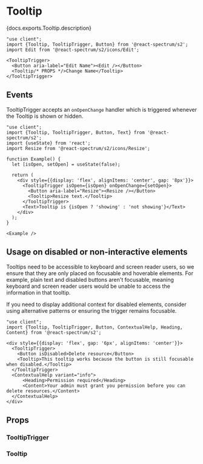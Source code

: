 

# Tooltip

<PageDescription>{docs.exports.Tooltip.description}</PageDescription>

```tsx render docs={docs.exports.Tooltip} links={docs.links} props={[]} type="s2"
"use client";
import {Tooltip, TooltipTrigger, Button} from '@react-spectrum/s2';
import Edit from '@react-spectrum/s2/icons/Edit';

<TooltipTrigger>
  <Button aria-label="Edit Name"><Edit /></Button>
  <Tooltip/* PROPS */>Change Name</Tooltip>
</TooltipTrigger>
```

## Events

TooltipTrigger accepts an `onOpenChange` handler which is triggered whenever the Tooltip is shown or hidden.

```tsx render expanded
"use client";
import {Tooltip, TooltipTrigger, Button, Text} from '@react-spectrum/s2';
import {useState} from 'react';
import Resize from '@react-spectrum/s2/icons/Resize';

function Example() {
  let [isOpen, setOpen] = useState(false);

  return (
    <div style={{display: 'flex', alignItems: 'center', gap: '8px'}}>
      <TooltipTrigger isOpen={isOpen} onOpenChange={setOpen}>
        <Button aria-label="Resize"><Resize /></Button>
        <Tooltip>Resize text.</Tooltip>
      </TooltipTrigger>
      <Text>Tooltip is {isOpen ? 'showing' : 'not showing'}</Text>
    </div>
  );
}

<Example />
```

## Usage on disabled or non-interactive elements

Tooltips need to be accessible to keyboard and screen reader users, so we ensure that they are only placed on focusable and hoverable elements. For example, plain text and disabled buttons aren't focusable, meaning keyboard and screen reader users would be unable to access the information in that tooltip.

If you need to display additional context for disabled elements, consider using alternative patterns or ensuring the trigger remains focusable.

```tsx render expanded
"use client";
import {Tooltip, TooltipTrigger, Button, ContextualHelp, Heading, Content} from '@react-spectrum/s2';

<div style={{display: 'flex', gap: '6px', alignItems: 'center'}}>
  <TooltipTrigger>
    <Button isDisabled>Delete resource</Button>
    <Tooltip>This tooltip works because the button is still focusable when disabled.</Tooltip>
  </TooltipTrigger>
  <ContextualHelp variant="info">
      <Heading>Permission required</Heading>
      <Content>Your admin must grant you permission before you can delete resources.</Content>
  </ContextualHelp>
</div>
```

## Props

### TooltipTrigger
<PropTable component={docs.exports.TooltipTrigger} links={docs.links} />

### Tooltip
<PropTable component={docs.exports.Tooltip} links={docs.links} />
